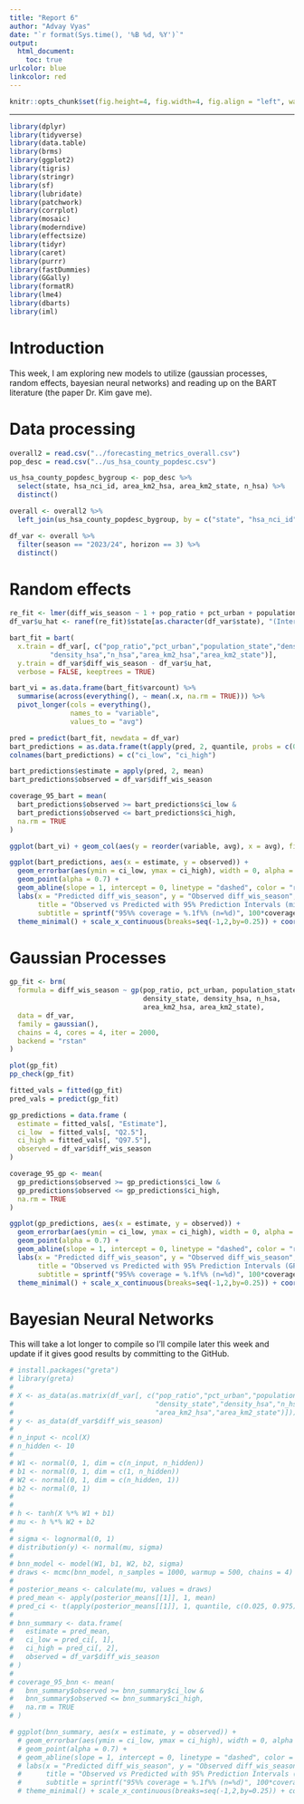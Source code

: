 ```yaml
---
title: "Report 6"
author: "Advay Vyas"
date: "`r format(Sys.time(), '%B %d, %Y')`"
output:
  html_document:
    toc: true
urlcolor: blue
linkcolor: red
---
```


```r
knitr::opts_chunk$set(fig.height=4, fig.width=4, fig.align = "left", warning=FALSE, echo=TRUE, tidy=TRUE, tidy.opts=list(width.cutoff=60))
```

------------------------------------------------------------------------

```r
library(dplyr)
library(tidyverse)
library(data.table)
library(brms)
library(ggplot2)
library(tigris)
library(stringr)
library(sf)
library(lubridate)
library(patchwork)
library(corrplot)
library(mosaic)
library(moderndive)
library(effectsize)
library(tidyr)
library(caret)
library(purrr)
library(fastDummies)
library(GGally)
library(formatR)
library(lme4)
library(dbarts)
library(iml)
```

# Introduction
This week, I am exploring new models to utilize (gaussian processes, random effects, bayesian neural networks) and reading up on the BART literature (the paper Dr. Kim gave me). 

# Data processing
```r
overall2 = read.csv("../forecasting_metrics_overall.csv")
pop_desc = read.csv("../us_hsa_county_popdesc.csv")

us_hsa_county_popdesc_bygroup <- pop_desc %>%
  select(state, hsa_nci_id, area_km2_hsa, area_km2_state, n_hsa) %>% 
  distinct()

overall <- overall2 %>%
  left_join(us_hsa_county_popdesc_bygroup, by = c("state", "hsa_nci_id"))

df_var <- overall %>% 
  filter(season == "2023/24", horizon == 3) %>%
  distinct()
```

# Random effects
```r
re_fit <- lmer(diff_wis_season ~ 1 + pop_ratio + pct_urban + population_state + density_state + density_hsa + n_hsa + area_km2_hsa + area_km2_state + (1 | state), data = df_var)
df_var$u_hat <- ranef(re_fit)$state[as.character(df_var$state), "(Intercept)"]

bart_fit = bart(
  x.train = df_var[, c("pop_ratio","pct_urban","population_state","density_state",
          "density_hsa","n_hsa","area_km2_hsa","area_km2_state")],
  y.train = df_var$diff_wis_season - df_var$u_hat,
  verbose = FALSE, keeptrees = TRUE)

bart_vi = as.data.frame(bart_fit$varcount) %>%
  summarise(across(everything(), ~ mean(.x, na.rm = TRUE))) %>%
  pivot_longer(cols = everything(),
               names_to = "variable",
               values_to = "avg") 

pred = predict(bart_fit, newdata = df_var)
bart_predictions = as.data.frame(t(apply(pred, 2, quantile, probs = c(0.025, 0.975))))
colnames(bart_predictions) = c("ci_low", "ci_high")

bart_predictions$estimate = apply(pred, 2, mean) 
bart_predictions$observed = df_var$diff_wis_season

coverage_95_bart = mean(
  bart_predictions$observed >= bart_predictions$ci_low &
  bart_predictions$observed <= bart_predictions$ci_high,
  na.rm = TRUE
)
```

```r
ggplot(bart_vi) + geom_col(aes(y = reorder(variable, avg), x = avg), fill='skyblue', col='black') + labs(y = "Feature", x = "Importance", title = "Feature importance (in-built, season)") + coord_cartesian(xlim = c(0, 70))

ggplot(bart_predictions, aes(x = estimate, y = observed)) +
  geom_errorbar(aes(ymin = ci_low, ymax = ci_high), width = 0, alpha = 0.35) +
  geom_point(alpha = 0.7) +
  geom_abline(slope = 1, intercept = 0, linetype = "dashed", color = "red") +
  labs(x = "Predicted diff_wis_season", y = "Observed diff_wis_season",
       title = "Observed vs Predicted with 95% Prediction Intervals (mixed effects)", 
       subtitle = sprintf("95%% coverage = %.1f%% (n=%d)", 100*coverage_95_bart, nrow(bart_predictions))) +
  theme_minimal() + scale_x_continuous(breaks=seq(-1,2,by=0.25)) + coord_cartesian(xlim = c(-0.25, 1))
```

# Gaussian Processes
```r
gp_fit <- brm(
  formula = diff_wis_season ~ gp(pop_ratio, pct_urban, population_state,
                                 density_state, density_hsa, n_hsa,
                                 area_km2_hsa, area_km2_state),
  data = df_var,
  family = gaussian(),
  chains = 4, cores = 4, iter = 2000,
  backend = "rstan"   
)
```

```r
plot(gp_fit)
pp_check(gp_fit)
```

```r
fitted_vals = fitted(gp_fit)
pred_vals = predict(gp_fit)
```

```r
gp_predictions = data.frame (
  estimate = fitted_vals[, "Estimate"],
  ci_low  = fitted_vals[, "Q2.5"],
  ci_high = fitted_vals[, "Q97.5"],
  observed = df_var$diff_wis_season
)

coverage_95_gp <- mean(
  gp_predictions$observed >= gp_predictions$ci_low &
  gp_predictions$observed <= gp_predictions$ci_high,
  na.rm = TRUE
)
```

```r
ggplot(gp_predictions, aes(x = estimate, y = observed)) +
  geom_errorbar(aes(ymin = ci_low, ymax = ci_high), width = 0, alpha = 0.35) +
  geom_point(alpha = 0.7) +
  geom_abline(slope = 1, intercept = 0, linetype = "dashed", color = "red") +
  labs(x = "Predicted diff_wis_season", y = "Observed diff_wis_season",
       title = "Observed vs Predicted with 95% Prediction Intervals (GP)", 
       subtitle = sprintf("95%% coverage = %.1f%% (n=%d)", 100*coverage_95_gp, nrow(gp_predictions))) +
  theme_minimal() + scale_x_continuous(breaks=seq(-1,2,by=0.25)) + coord_cartesian(xlim = c(-0.25, 1))
```

# Bayesian Neural Networks
This will take a lot longer to compile so I'll compile later this week and update if it gives good results by committing to the GitHub.
```r
# install.packages("greta")
# library(greta)
# 
# X <- as_data(as.matrix(df_var[, c("pop_ratio","pct_urban","population_state",
#                                   "density_state","density_hsa","n_hsa",
#                                   "area_km2_hsa","area_km2_state")]))
# y <- as_data(df_var$diff_wis_season)
# 
# n_input <- ncol(X)
# n_hidden <- 10
# 
# W1 <- normal(0, 1, dim = c(n_input, n_hidden))
# b1 <- normal(0, 1, dim = c(1, n_hidden))
# W2 <- normal(0, 1, dim = c(n_hidden, 1))
# b2 <- normal(0, 1)
# 
# 
# h <- tanh(X %*% W1 + b1)
# mu <- h %*% W2 + b2
# 
# sigma <- lognormal(0, 1) 
# distribution(y) <- normal(mu, sigma)
# 
# bnn_model <- model(W1, b1, W2, b2, sigma)
# draws <- mcmc(bnn_model, n_samples = 1000, warmup = 500, chains = 4)
# 
# posterior_means <- calculate(mu, values = draws)
# pred_mean <- apply(posterior_means[[1]], 1, mean)
# pred_ci <- t(apply(posterior_means[[1]], 1, quantile, c(0.025, 0.975)))
# 
# bnn_summary <- data.frame(
#   estimate = pred_mean,
#   ci_low = pred_ci[, 1],
#   ci_high = pred_ci[, 2],
#   observed = df_var$diff_wis_season
# )
# 
# coverage_95_bnn <- mean(
#   bnn_summary$observed >= bnn_summary$ci_low &
#   bnn_summary$observed <= bnn_summary$ci_high,
#   na.rm = TRUE
# )
```

```r
# ggplot(bnn_summary, aes(x = estimate, y = observed)) +
  # geom_errorbar(aes(ymin = ci_low, ymax = ci_high), width = 0, alpha = 0.35) +
  # geom_point(alpha = 0.7) +
  # geom_abline(slope = 1, intercept = 0, linetype = "dashed", color = "red") +
  # labs(x = "Predicted diff_wis_season", y = "Observed diff_wis_season",
  #      title = "Observed vs Predicted with 95% Prediction Intervals (BNN)", 
  #      subtitle = sprintf("95%% coverage = %.1f%% (n=%d)", 100*coverage_95_bnn, nrow(bnn_summary))) +
  # theme_minimal() + scale_x_continuous(breaks=seq(-1,2,by=0.25)) + coord_cartesian(xlim = c(-0.25, 1))
```

